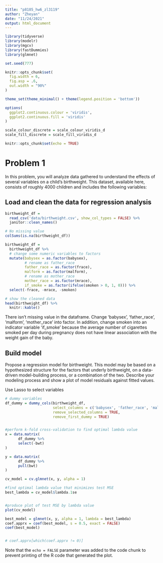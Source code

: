 ```yaml
---
title: "p8105_hw6_zl3119"
author: "Zheyan"
date: "11/24/2021"
output: html_document
---
```


```r
library(tidyverse)
library(modelr)
library(mgcv)
library(fastDummies)
library(glmnet)

set.seed(777)

knitr::opts_chunk$set(
  fig.width = 6,
  fig.asp = .6,
  out.width = "90%"
)

theme_set(theme_minimal() + theme(legend.position = 'bottom'))

options(
  ggplot2.continuous.colour = 'viridis',
  ggplot2.continuous.fill = 'viridis'
)

scale_colour_discrete = scale_colour_viridis_d
scale_fill_discrete = scale_fill_viridis_d

knitr::opts_chunk$set(echo = TRUE)
```

# Problem 1

In this problem, you will analyze data gathered to understand the effects of several variables on a child’s birthweight. This dataset, available here, consists of roughly 4000 children and includes the following variables:

## Load and clean the data for regression analysis

```r
birthweight_df = 
  read_csv('data/birthweight.csv', show_col_types = FALSE) %>% 
  janitor::clean_names()

# No missing value
colSums(is.na(birthweight_df))

birthweight_df = 
  birthweight_df %>% 
  # change some numeric variables to factors
  mutate(babysex = as.factor(babysex),
         # rename as father_race
         father_race = as.factor(frace),
         malform = as.factor(malform),
         # rename as mother_race
         mother_race = as.factor(mrace),
         if_smoke = as.factor(ifelse(smoken > 0, 1, 0))) %>% 
  select(-frace, -mrace, -smoken)

# show the cleaned data
head(birthweight_df) %>% 
  knitr::kable()
```

There isn't missing value in the dataframe. Change 'babysex', 'father_race', 'malform', 'mother_race' into factor. In addition, change smoken into an indicator variable 'if_smoke' because the average number of cigarettes smoked per day during pregnancy does not have linear association with the weight gain of the baby.


## Build model

Propose a regression model for birthweight. This model may be based on a hypothesized structure for the factors that underly birthweight, on a data-driven model-building process, or a combination of the two. Describe your modeling process and show a plot of model residuals against fitted values.

Use Lasso to select variables
```r

# dummy variables
df_dummy = dummy_cols(birthweight_df, 
                      select_columns = c('babysex', 'father_race', 'malform', 'mother_race', 'if_smoke'),
                      remove_selected_columns = TRUE,
                      remove_first_dummy = TRUE)


#perform k-fold cross-validation to find optimal lambda value
x = data.matrix(
      df_dummy %>% 
      select(-bwt)
)

y = data.matrix(
      df_dummy %>% 
      pull(bwt)
)

cv_model = cv.glmnet(x, y, alpha = 1)

#find optimal lambda value that minimizes test MSE
best_lambda = cv_model$lambda.1se


#produce plot of test MSE by lambda value
plot(cv_model) 

best_model = glmnet(x, y, alpha = 1, lambda = best_lambda)
coef.apprx = coef(best_model, s = 0.5, exact = FALSE)
coef(best_model) 


# coef.apprx[which(coef.apprx != 0)]
```

Note that the `echo = FALSE` parameter was added to the code chunk to prevent printing of the R code that generated the plot.
